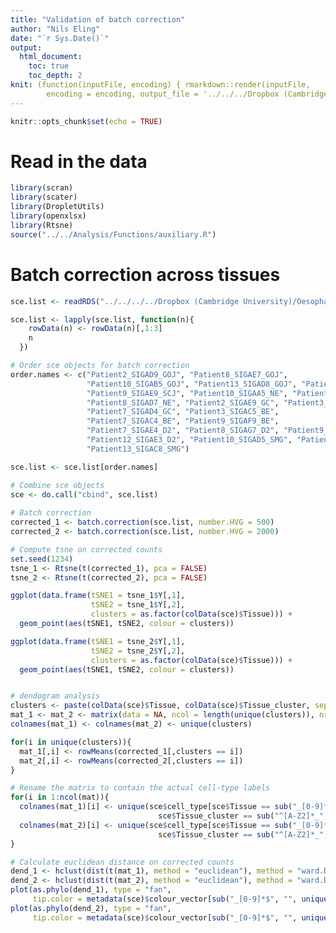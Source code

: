 ```yaml
---
title: "Validation of batch correction"
author: "Nils Eling"
date: "`r Sys.Date()`"
output: 
  html_document:
    toc: true
    toc_depth: 2
knit: (function(inputFile, encoding) { rmarkdown::render(inputFile, 
        encoding = encoding, output_file = '../../../Dropbox (Cambridge University)/Oesophagus_single_cell/Results/Reports/Batch_correction_validation.html') })
---
```


```r
knitr::opts_chunk$set(echo = TRUE)
```

# Read in the data

```r
library(scran)
library(scater)
library(DropletUtils)
library(openxlsx)
library(Rtsne)
source("../../Analysis/Functions/auxiliary.R")
```

# Batch correction across tissues

```r
sce.list <- readRDS("../../../../Dropbox (Cambridge University)/Oesophagus_single_cell/High_quality_sce.rds")

sce.list <- lapply(sce.list, function(n){
    rowData(n) <- rowData(n)[,1:3]
    n
  })

# Order sce objects for batch correction
order.names <- c("Patient2_SIGAD9_GOJ", "Patient8_SIGAE7_GOJ", 
                 "Patient10_SIGAB5_GOJ", "Patient13_SIGAD8_GOJ", "Patient3_SIGAB5_SCJ", "Patient7_SIGAB4_SCJ", 
                 "Patient9_SIGAE9_SCJ", "Patient10_SIGAA5_NE", "Patient2_SIGAC9_NE", "Patient7_SIGAA4_NE",
                 "Patient8_SIGAD7_NE", "Patient2_SIGAE9_GC", "Patient3_SIGAD5_GC", "Patient13_SIGAE8_GC",
                 "Patient7_SIGAD4_GC", "Patient3_SIGAC5_BE",
                 "Patient7_SIGAC4_BE", "Patient9_SIGAF9_BE",
                 "Patient7_SIGAE4_D2", "Patient8_SIGAG7_D2", "Patient9_SIGAH9_D2",
                 "Patient12_SIGAE3_D2", "Patient10_SIGAD5_SMG", "Patient11_SIGAA4_SMG",
                 "Patient13_SIGAC8_SMG")

sce.list <- sce.list[order.names]

# Combine sce objects
sce <- do.call("cbind", sce.list)
  
# Batch correction
corrected_1 <- batch.correction(sce.list, number.HVG = 500)
corrected_2 <- batch.correction(sce.list, number.HVG = 2000)

# Compute tsne on corrected counts
set.seed(1234)
tsne_1 <- Rtsne(t(corrected_1), pca = FALSE)
tsne_2 <- Rtsne(t(corrected_2), pca = FALSE)

ggplot(data.frame(tSNE1 = tsne_1$Y[,1],
                  tSNE2 = tsne_1$Y[,2],
                  clusters = as.factor(colData(sce)$Tissue))) + 
  geom_point(aes(tSNE1, tSNE2, colour = clusters))

ggplot(data.frame(tSNE1 = tsne_2$Y[,1],
                  tSNE2 = tsne_2$Y[,2],
                  clusters = as.factor(colData(sce)$Tissue))) + 
  geom_point(aes(tSNE1, tSNE2, colour = clusters))


# dendogram analysis
clusters <- paste(colData(sce)$Tissue, colData(sce)$Tissue_cluster, sep = "_")
mat_1 <- mat_2 <- matrix(data = NA, ncol = length(unique(clusters)), nrow = nrow(corrected_1))
colnames(mat_1) <- colnames(mat_2) <- unique(clusters)

for(i in unique(clusters)){
  mat_1[,i] <- rowMeans(corrected_1[,clusters == i])
  mat_2[,i] <- rowMeans(corrected_2[,clusters == i])
}

# Rename the matrix to contain the actual cell-type labels
for(i in 1:ncol(mat)){
  colnames(mat_1)[i] <- unique(sce$cell_type[sce$Tissue == sub("_[0-9]*$", "", colnames(mat_1)[i]) &
                                 sce$Tissue_cluster == sub("^[A-Z2]*_", "", colnames(mat_1)[i])])
  colnames(mat_2)[i] <- unique(sce$cell_type[sce$Tissue == sub("_[0-9]*$", "", colnames(mat_2)[i]) &
                                 sce$Tissue_cluster == sub("^[A-Z2]*_", "", colnames(mat_2)[i])])
}

# Calculate euclidean distance on corrected counts
dend_1 <- hclust(dist(t(mat_1), method = "euclidean"), method = "ward.D2")
dend_2 <- hclust(dist(t(mat_2), method = "euclidean"), method = "ward.D2")
plot(as.phylo(dend_1), type = "fan", 
     tip.color = metadata(sce)$colour_vector[sub("_[0-9]*$", "", unique(clusters))])
plot(as.phylo(dend_2), type = "fan", 
     tip.color = metadata(sce)$colour_vector[sub("_[0-9]*$", "", unique(clusters))])
```

